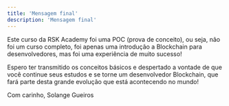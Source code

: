 ```yaml
---
title: 'Mensagem final'
description: 'Mensagem final'
---
```


Este curso da RSK Academy foi uma POC (prova de conceito),
ou seja, não foi um curso completo, 
foi apenas uma introdução a Blockchain para desenvolvedores, 
mas foi uma experiência de muito sucesso!

Espero ter transmitido os conceitos básicos e 
despertado a vontade de que você continue seus estudos
e se torne um desenvolvedor Blockchain, 
que fará parte desta grande evolução que está acontecendo no mundo!

Com carinho, Solange Gueiros